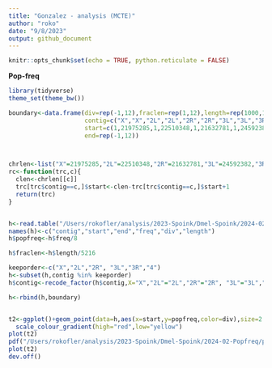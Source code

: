 ```yaml
---
title: "Gonzalez - analysis (MCTE)"
author: "roko"
date: "9/8/2023"
output: github_document
---
```


```r
knitr::opts_chunk$set(echo = TRUE, python.reticulate = FALSE)
```




**Pop-freq**
```R
library(tidyverse)
theme_set(theme_bw())

boundary<-data.frame(div=rep(-1,12),fraclen=rep(1,12),length=rep(1000,12),freq=rep(1,12),popfreq=rep(-0.1,12),
                     contig=c("X","X","2L","2L","2R","2R","3L","3L","3R","3R","4","4"),
                     start=c(1,21975285,1,22510348,1,21632781,1,24592382,1,25812719,1,1341466),
                     end=rep(-1,12))



chrlen<-list("X"=21975285,"2L"=22510348,"2R"=21632781,"3L"=24592382,"3R"=25812719,"4"=1341466)
rc<-function(trc,c){
  clen<-chrlen[[c]]
  trc[trc$contig==c,]$start<-clen-trc[trc$contig==c,]$start+1
  return(trc)
}


h<-read.table("/Users/rokofler/analysis/2023-Spoink/Dmel-Spoink/2024-02-Popfreq/ral-popfreq.txt",header=F)
names(h)<-c("contig","start","end","freq","div","length")
h$popfreq<-h$freq/8

h$fraclen<-h$length/5216

keeporder<-c("X","2L","2R", "3L","3R","4")
h<-subset(h,contig %in% keeporder)
h$contig<-recode_factor(h$contig,X="X","2L"="2L","2R"="2R", "3L"="3L","3R"="3R","4"="4")

h<-rbind(h,boundary)


t2<-ggplot()+geom_point(data=h,aes(x=start,y=popfreq,color=div),size=2.3,alpha=0.65,shape=16)+facet_grid(.~contig, scales="free_x", space = "free_x")+ylim(0,1)+scale_x_continuous(breaks=c(0,10000000,20000000),labels=c("0","10m","20m"))+ylab("population frequency [%]")+
  scale_colour_gradient(high="red",low="yellow")
plot(t2)
pdf("/Users/rokofler/analysis/2023-Spoink/Dmel-Spoink/2024-02-Popfreq/popfreq-rev.pdf",width=7,height=2)
plot(t2)
dev.off()
```


